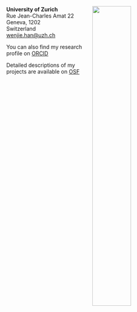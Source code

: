 

<link rel="stylesheet" href="styles.css" type="text/css">

<img src="images/Zurich.jpg" style="width:45%; margin-right: 50px" align="right">

<div class="a"> **University of Zurich**<br>
Rue Jean-Charles Amat 22<br>
Geneva, 1202<br>
Switzerland<br>
[wenjie.han@uzh.ch](wenjie.han@uzh.ch)<br>

You can also find my research profile on [ORCID](https://orcid.org/0000-0003-0224-7384)

Detailed descriptions of my projects are available on [OSF](osf.io/vurby)</div>